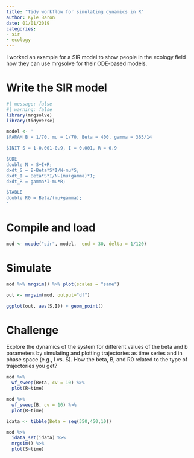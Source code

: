 ```yaml
---
title: "Tidy workflow for simulating dynamics in R"
author: Kyle Baron
date: 01/01/2019
categories:
- sir
- ecology
---
```


I worked an example for a SIR model to show people in the ecology field how
they can use mrgsolve for their ODE-based models.

# Write the  SIR model

```r
#| message: false
#| warning: false
library(mrgsolve)
library(tidyverse)

model <- '
$PARAM B = 1/70, mu = 1/70, Beta = 400, gamma = 365/14

$INIT S = 1-0.001-0.9, I = 0.001, R = 0.9

$ODE
double N = S+I+R;
dxdt_S = B-Beta*S*I/N-mu*S;
dxdt_I = Beta*S*I/N-(mu+gamma)*I;
dxdt_R = gamma*I-mu*R;

$TABLE
double R0 = Beta/(mu+gamma);
'
```

# Compile and load

```r
mod <- mcode("sir", model,  end = 30, delta = 1/120)
```

# Simulate
```r

mod %>% mrgsim() %>% plot(scales = "same")
```

```r
out <- mrgsim(mod, output="df")

ggplot(out, aes(S,I)) + geom_point()
```


# Challenge

Explore the dynamics of the system for different values of the beta and b 
parameters by simulating and plotting trajectories as time series and in 
phase space (e.g., I vs. S). How the beta, B, and R0 related to the type of 
trajectories you get?


```r
mod %>%
  wf_sweep(Beta, cv = 10) %>%
  plot(R~time)
```


```r
mod %>%
  wf_sweep(B, cv = 10) %>%
  plot(R~time)
```


```r
idata <- tibble(Beta = seq(350,450,10))

mod %>% 
  idata_set(idata) %>% 
  mrgsim() %>% 
  plot(S~time)
```

